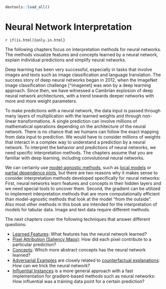 ```r
devtools::load_all()
```

# Neural Network Interpretation {#neural-networks}

`r if(is.html){only.in.html}`

<!-- General Intro -->
The following chapters focus on interpretation methods for neural networks.
The methods visualize features and concepts learned by a neural network, explain individual predictions and simplify neural networks.

Deep learning has been very successful, especially in tasks that involve images and texts such as image classification and language translation.
The success story of deep neural networks began in 2012, when the ImageNet image classification challenge [^imagenet] was won by a deep learning approach.
Since then, we have witnessed a Cambrian explosion of deep neural network architectures, with a trend towards deeper networks with more and more weight parameters.

<!-- Why not interpretable -->
To make predictions with a neural network, the data input is passed through many layers of multiplication with the learned weights and through non-linear transformations.
A single prediction can involve millions of mathematical operations depending on the architecture of the neural network.
There is no chance that we humans can follow the exact mapping from data input to prediction.
We would have to consider millions of weights that interact in a complex way to understand a prediction by a neural network.
To interpret the behavior and predictions of neural networks, we need specific interpretation methods.
The chapters assume that you are  familiar with deep learning, including convolutional neural networks.

<!-- Why specific interpretation -->
We can certainly use [model-agnostic methods](#agnostic), such as [local models](#lime) or [partial dependence plots](#pdp), but there are two reasons why it makes sense to consider interpretation methods developed specifically for neural networks:
First, neural networks learn features and concepts in their hidden layers and we need special tools to uncover them.
Second, the gradient can be utilized to implement interpretation methods that are more computationally efficient than model-agnostic methods that look at the model "from the outside".
Also most other methods in this book are intended for the interpretation of models for tabular data.
Image and text data require different methods.

The next chapters cover the following techniques that answer different questions:

- [Learned Features](#feature-visualization): What features has the neural network learned?
- [Pixel Attribution (Saliency Maps)](#pixel-attribution): How did each pixel contribute to a particular prediction?
- [Concepts](#neural-concepts): Which more abstract concepts has the neural network learned?
-  [Adversarial Examples](#adversarial) are closely related to [counterfactual explanations](#counterfactual): How can we trick the neural network?
-  [Influential Instances](#influential) is a more general approach with a fast implementation for gradient-based methods such as neural networks: How influential was a training data point for a certain prediction?


